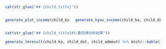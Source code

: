```r
cat(str_glue("## {child_title}"))
```

:::::: {.columns}

::: {.column}

```r
generate_plot_income(child_ka, child_dat, child_admout)
```

:::

::: {.column}

```r
generate_hyou_income(child_ka, child_dat, child_admout) %>% knitr::kable()
```

:::

::::::

```r
cat(str_glue("## {child_title}科:重回帰分析結果"))
```

```r
generate_lmresult(child_ka, child_dat, child_admout) %>% knitr::kable()
```

